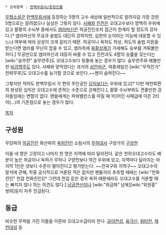  * 상위항목 : [[한백무림서/등장인물]]

[[무협소설]]군 [[한백무림서]]에 등장하는 5명의 고수
세상에 일반적으로 알려지길 가장 강한 5명으로는 알려졌으나 실상은 그렇지 않다. [[사패]]와 [[진천]]은 오대고수보다 명백히 우위에 있고 팔황의 수뇌부 중에서도 [[염라마신]]은 허공진인조차 접근이 한계라 할 정도의 강자다.[* 염라마신의 무공과 술법도 대단히 강하지만, 심판의 눈이라는 이능에 대응할 수 있느냐 여부에 따라 상성이 크게 갈리기 때문. 허공이나 옥허도 허상, 허도의 술법 지원을 받는다면 염라를 무난히 잡을 수 있고, 염라측에 [[옥황상제]]가 가세해도 승부를 겨뤄볼만 하다.] 무공만으로 염라마신과 대등히 싸울 수 있고 진천과도 4할의 승률을 갖는다는 [wiki:"숭무련" 숭무련주]도 오대고수보다 윗줄에 놓는 경우가 많다. 숭무련주와 해볼만한 [[비검맹주]]도 있다. 사패와 맞먹었다는 과거의 [[삼안마군]], 여중제일인 [wiki:"무적진가" 천뢰무후]도 오대고수를 능가할 것으로 보인다.~~왠지 슬퍼진다~~ 

그렇지만 적어도 한백무림서 각 편의 주인공인 [[십익]]보다는 우위에 있고[* 다만 제천회편의 완성된 십익은 오대고수에 준하는 수준으로 강해진다.], 팔황 수뇌부와도 견줄만한 강자들임에는 변함이 없다. 팬들에게는 파워밸런스를 따질 때 1티어인 사패급에 이은 2티어(...)의 기준점으로 놓는 경우가 많다.

[[목차]]

== 구성원 ==
무당파의 [[허공진인]]
화산파의 [[옥허진인]]
소림사의 [[무허대사]]
구양가의 [[구양천]]

이들 네 명은 고정이고 나머지 한 명은 지역에 따라 달라진다. 같은 천하오대고수라도 배분이 높은 허공이나 옥허가 무허나 구양천보다 약간 우위에 있고, 지역마다 달라지는 마지막 1인은 넷보다 수준이 떨어진다고 평가받는다. ~~전국구와 지역구~~ 오대고수의 말석에 관해, 작중 공식적으로 거론된 적은 없지만 팬들끼리 추측할 때에는 [wiki:"천화진인" 천검 천화진인][* 그런데 천검 같은 경우 옥허 때문에라도 오대고수를 거론할 때는 빠지지 않나 하는 의견도 많다.] [[남궁연신]]이나 [wiki:"위금화" 남북][wiki:"위원홍" 쌍위]등이 자주 언급된다.

== 동급 ==
비슷한 무력을 가진 이들을 이른바 오대고수급이라 한다.
[[공야천성]], [[육극신]], [[위타천]], [[제천대성]] 등
